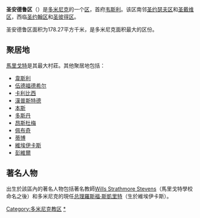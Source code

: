 {{Infobox settlement
| name                    = 圣安德鲁区
| native_name             = Saint Andrew Parish
| native_name_lang        = en
| settlement_type         = [[多米尼克行政区划|区]]
| image_skyline           = Calibishie (Dominica).jpg
| image_caption           = [[卡利比西|卡利比西]]
| image_map               = Saint Andrew in Dominica.svg
| map_caption             = 圣安德鲁区在[[多米尼克|多米尼克]]的位置
| coordinates             = {{coord|15|33|48|N|61|18|42|W|display=inline,title}}
| subdivision_type        = [[国家|国家]]
| subdivision_name        = [[多米尼克|多米尼克]]
| seat_type               = [[首府|首府]]
| seat                    = [[韦斯利_(多米尼克)|韦斯利]]
| unit_pref               = Metric
| area_total_km2          = 178.1
| population_as_of        = 2011年
| population_total        = 9471
| population_density_km2  = auto
| timezone1               = AST
| utc_offset1             = -4
| iso_code                = DM-02
}}
'''圣安德鲁区'''（{{lang-en|Saint Andrew Parish}}）是[[多米尼克|多米尼克]]的一个[[多米尼克行政区划|区]]，首府[[韦斯利_(多米尼克)|韦斯利]]。该区南邻[[圣约瑟夫区_(多米尼克)|圣约瑟夫区]]和[[聖戴維區_(多米尼克)|圣戴维区]]，西临[[聖約翰區_(多米尼克)|圣约翰区]]和[[聖彼得區_(多米尼克)|圣彼得区]]。

圣安德鲁区面积为178.27平方千米，是多米尼克面积最大的区份。

== 聚居地 ==
[[馬里戈特_(多米尼克)|馬里戈特]]是其最大村莊。其他聚居地包括：
*[[韋斯利_(多米尼克)|韋斯利]]
*[[伍德福德希尔|伍德福德希尔]]
*[[卡利比西|卡利比西]]
*[[漢普斯特德_(多米尼克)|漢普斯特德]]
*[[本斯|本斯]]
*[[多斯丹|多斯丹]]
*[[昂斯杜梅|昂斯杜梅]]
*[[佩布奇|佩布奇]]
*[[蒂博|蒂博]]
*[[維埃伊卡斯|維埃伊卡斯]]
*[[彭維爾|彭維爾]]

== 著名人物 ==
出生於該區內的著名人物包括著名教師[[Wills_Strathmore_Stevens|Wills Strathmore Stevens]]（馬里戈特學校命名之後）和多米尼克的現任[[总理|总理]][[羅斯福·斯凱里特|羅斯福·斯凱里特]]（生於維埃伊卡斯）。

{{Dominica parishes}}
{{Dominica-geo-stub}}
{{DEFAULTSORT:Saint Andrew}}
[[Category:多米尼克教区|Category:多米尼克教区]]
[[Category:圣安德鲁区_(多米尼克)|*]]